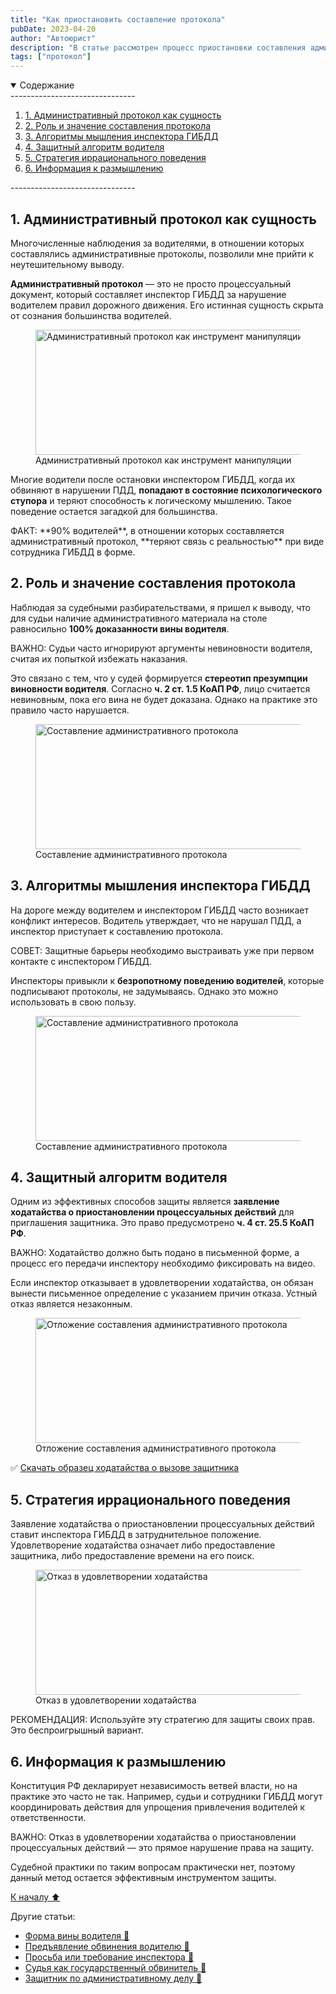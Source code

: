 ```yaml
---
title: "Как приостановить составление протокола"
pubDate: 2023-04-20
author: "Автоюрист"
description: "В статье рассмотрен процесс приостановки составления административного протокола на дороге в отношении водителя."
tags: ["протокол"]
---
```


<details open>
  <summary>
    <span>Содержание</span>
  </summary>
  -------------------------------
  <ol>
    <li>
      <a href="#one">1. Административный протокол как сущность</a>
    </li>
    <li>
      <a href="#two">2. Роль и значение составления протокола</a>
    </li>
    <li>
      <a href="#three">3. Алгоритмы мышления инспектора ГИБДД</a>
    </li>
    <li>
      <a href="#four">4. Защитный алгоритм водителя</a>
    </li>
    <li>
      <a href="#five">5. Стратегия иррационального поведения</a>
    </li>
    <li>
      <a href="#six">6. Информация к размышлению</a>
    </li>
  </ol>
  -------------------------------
</details>

<section id="one">

## **1. Административный протокол как сущность**

Многочисленные наблюдения за водителями, в отношении которых составлялись административные протоколы, позволили мне прийти к неутешительному выводу.

**Административный протокол** — это не просто процессуальный документ, который составляет инспектор ГИБДД за нарушение водителем правил дорожного движения. Его истинная сущность скрыта от сознания большинства водителей.

<figure>
  <img
    src="/images/priostanovit-sostavlenie-protokola/instr_manip.jpg"
    alt="Административный протокол как инструмент манипуляции"
    title="Административный протокол как инструмент манипуляции"
    width="768"
    height="200"
    loading="lazy"
  />
  <figcaption>Административный протокол как инструмент манипуляции</figcaption>
</figure>

Многие водители после остановки инспектором ГИБДД, когда их обвиняют в нарушении ПДД, **попадают в состояние психологического ступора** и теряют способность к логическому мышлению. Такое поведение остается загадкой для большинства.

<div class="zametka">
  <span class="italic">ФАКТ:</span> **90% водителей**, в отношении которых
  составляется административный протокол, **теряют связь с реальностью** при
  виде сотрудника ГИБДД в форме.
</div>

</section>

<section id="two">

## **2. Роль и значение составления протокола**

Наблюдая за судебными разбирательствами, я пришел к выводу, что для судьи наличие административного материала на столе равносильно **100% доказанности вины водителя**.

<div class="zametka">
  <span class="italic">ВАЖНО:</span> Судьи часто игнорируют аргументы
  невиновности водителя, считая их попыткой избежать наказания.
</div>

Это связано с тем, что у судей формируется **стереотип презумпции виновности водителя**. Согласно **ч. 2 ст. 1.5 КоАП РФ**, лицо считается невиновным, пока его вина не будет доказана. Однако на практике это правило часто нарушается.

<figure>
  <img
    src="/images/priostanovit-sostavlenie-protokola/ne_jelaet.jpg"
    alt="Составление административного протокола"
    title="Составление административного протокола"
    width="768"
    height="200"
    loading="lazy"
  />
  <figcaption>Составление административного протокола</figcaption>
</figure>

</section>

<section id="three">

## **3. Алгоритмы мышления инспектора ГИБДД**

На дороге между водителем и инспектором ГИБДД часто возникает конфликт интересов. Водитель утверждает, что не нарушал ПДД, а инспектор приступает к составлению протокола.

<div class="zametka">
  <span class="italic">СОВЕТ:</span> Защитные барьеры необходимо выстраивать уже
  при первом контакте с инспектором ГИБДД.
</div>

Инспекторы привыкли к **безропотному поведению водителей**, которые подписывают протоколы, не задумываясь. Однако это можно использовать в свою пользу.

<figure>
  <img
    src="/images/priostanovit-sostavlenie-protokola/nez_podmen.jpg"
    alt="Составление административного протокола"
    title="Составление административного протокола"
    width="768"
    height="200"
    loading="lazy"
  />
  <figcaption>Составление административного протокола</figcaption>
</figure>

</section>

<section id="four">

## **4. Защитный алгоритм водителя**

Одним из эффективных способов защиты является **заявление ходатайства о приостановлении процессуальных действий** для приглашения защитника. Это право предусмотрено **ч. 4 ст. 25.5 КоАП РФ**.

<div class="zametka">
  <span class="italic">ВАЖНО:</span> Ходатайство должно быть подано в письменной
  форме, а процесс его передачи инспектору необходимо фиксировать на видео.
</div>

Если инспектор отказывает в удовлетворении ходатайства, он обязан вынести письменное определение с указанием причин отказа. Устный отказ является незаконным.

<figure>
  <img
    src="/images/priostanovit-sostavlenie-protokola/otloj_sost.jpg"
    alt="Отложение составления административного протокола"
    title="Отложение составления административного протокола"
    width="768"
    height="200"
    loading="lazy"
  />
  <figcaption>Отложение составления административного протокола</figcaption>
</figure>

✅ [Скачать образец ходатайства о вызове защитника](https://galaxy-link.space/8Y4h)

</section>

<section id="five">

## **5. Стратегия иррационального поведения**

Заявление ходатайства о приостановлении процессуальных действий ставит инспектора ГИБДД в затруднительное положение. Удовлетворение ходатайства означает либо предоставление защитника, либо предоставление времени на его поиск.

<figure>
  <img
    src="/images/priostanovit-sostavlenie-protokola/otkaz_udov.jpg"
    alt="Отказ в удовлетворении ходатайства"
    title="Отказ в удовлетворении ходатайства"
    width="768"
    height="200"
    loading="lazy"
  />
  <figcaption>Отказ в удовлетворении ходатайства</figcaption>
</figure>

<div class="zametka">
  <span class="italic">РЕКОМЕНДАЦИЯ:</span> Используйте эту стратегию для защиты
  своих прав. Это беспроигрышный вариант.
</div>

</section>

<section id="six">

## **6. Информация к размышлению**

Конституция РФ декларирует независимость ветвей власти, но на практике это часто не так. Например, судьи и сотрудники ГИБДД могут координировать действия для упрощения привлечения водителей к ответственности.

<div class="zametka">
  <span class="italic">ВАЖНО:</span> Отказ в удовлетворении ходатайства о
  приостановлении процессуальных действий — это прямое нарушение права на
  защиту.
</div>

Судебной практики по таким вопросам практически нет, поэтому данный метод остается эффективным инструментом защиты.

</section>

<a href="#title" class="ArrowTop">
  К началу ⬆️
</a>
<br />

<p class="articles">Другие статьи:</p>

<div class="articles-list">

- [Форма вины водителя 📖](/forma-viny-voditelya)
- [Предъявление обвинения водителю 📖](/preduyavlenie-obvineniya-voditelyu)
- [Просьба или требование инспектора 📖](/prosba-ili-trebovanie-inspektora)
- [Судья как государственный обвинитель 📖](/sudya-gosudarstvennyj-obvinitel)
- [Защитник по административному делу 📖](/zashchitnik-po-adm-delam)

</div>
